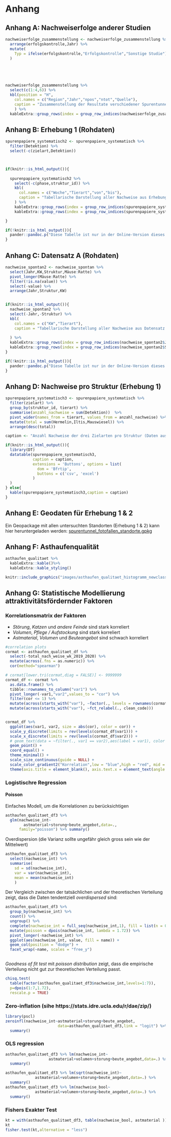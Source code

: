 
# Anhang

## Anhang A: Nachweiserfolge anderer Studien {#anhang-zusammenstellung}


```r



nachweiserfolge_zusammenstellung <- nachweiserfolge_zusammenstellung %>%
  arrange(erfolgskontrolle,Jahr) %>%
  mutate(
    Typ = ifelse(erfolgskontrolle,"Erfolgskontrolle","Sonstige Studie")
  )





nachweiserfolge_zusammenstellung %>%
  select(c(1:4,6)) %>%
  kbl(position = "H",
    col.names = c("Region","Jahr","npos","ntot","Quelle"),
    caption = "Zusammenstellung der Resultate verschiedener Spurentunnel-Untersuchungen. npos entspricht der Anzahl Spurentunnel mit Positivnachweisen, ntot der Anzahl Spurentunnel der entsprechenden Untersuchung."
    ) %>%
  kableExtra::group_rows(index = group_row_indices(nachweiserfolge_zusammenstellung$Typ))

```

## Anhang B: Erhebung 1 (Rohdaten)

<!-- Systematische Wirkungskontrolle -->

```r
spurenpapiere_systematisch2 <- spurenpapiere_systematisch %>%
  filter(Detektion) %>%
  select(-c(zielart,Detektion))



if(knitr::is_html_output()){
  
  spurenpapiere_systematisch2 %>%
    select(-c(phase,struktur_id)) %>%
    kbl(
      col.names = c("Woche","Tierart","von","bis"),
      caption = "Tabellarische Darstellung aller Nachweise aus Erhebung 1"
    ) %>%
    kableExtra::group_rows(index = group_row_indices(spurenpapiere_systematisch2$phase, prefix = "Phase: "), bold = TRUE) %>%
    kableExtra::group_rows(index = group_row_indices(spurenpapiere_systematisch2$struktur_id,prefix = "Str"), bold = FALSE,italic = TRUE, hline_after = FALSE)

} 

```

```r
if(!knitr::is_html_output()){
  pander::pandoc.p("Diese Tabelle ist nur in der Online-Version dieses Dokumentes Verfügbar.")
}
```



## Anhang C: Datensatz A (Rohdaten){#anhang-datensatz-a}
```r
nachweise_spontan2 <- nachweise_spontan %>%
  select(Jahr,KW,Struktur,Mäuse:Ratte) %>%
  pivot_longer(Mäuse:Ratte) %>%
  filter(!is.na(value)) %>%
  select(-value) %>%
  arrange(Jahr,Struktur,KW)


if(knitr::is_html_output()){
  nachweise_spontan2 %>%
  select(-Jahr,-Struktur) %>%
  kbl(
    col.names = c("KW","Tierart"),
    caption = "Tabellarische Darstellung aller Nachweise aus Datensatz A"
    
  ) %>%
  kableExtra::group_rows(index = group_row_indices(nachweise_spontan2$Jahr,prefix = "Jahr: ")) %>%
  kableExtra::group_rows(index = group_row_indices(nachweise_spontan2$Struktur,prefix = "Struktur: "), bold = FALSE,italic = TRUE, hline_after = FALSE)
}


```


```r
if(!knitr::is_html_output()){
  pander::pandoc.p("Diese Tabelle ist nur in der Online-Version dieses Dokumentes Verfügbar.")
}
```


## Anhang D: Nachweise pro Struktur (Erhebung 1)



```r
spurenpapiere_systematisch3 <- spurenpapiere_systematisch %>%
  filter(zielart) %>%
  group_by(struktur_id, tierart) %>%
  summarise(anzahl_nachweise = sum(Detektion))  %>%
  pivot_wider(names_from = tierart, values_from = anzahl_nachweise) %>%
  mutate(total = sum(Hermelin,Iltis,Mauswiesel)) %>%
  arrange(desc(total)) 

caption <- "Anzahl Nachweise der drei Zielarten pro Struktur (Daten aus Erhebung 1)."

if(knitr::is_html_output()){
  library(DT)
  datatable(spurenpapiere_systematisch3,
            caption = caption,
            extensions = 'Buttons', options = list(
              dom = 'Bfrtip',
              buttons = c('csv', 'excel')
            )
  )
} else{
  kable(spurenpapiere_systematisch3,caption = caption)
}
```


## Anhang E: Geodaten für Erhebung 1 & 2


Ein Geopackage mit allen untersuchten Standorten (Erhebung 1 & 2) kann hier heruntergeladen werden: [spurentunnel_fotofallen_standorte.gpkg](https://github.com/wieselundco/erfolgskontrolle/raw/master/images/spurentunnel_fotofallen_standorte.gpkg)

## Anhang F: Asthaufenqualität {#anhang-asthaufen-qualitaet}

```r
asthaufen_qualitaet %>%
  kableExtra::kable()%>%
  kableExtra::kable_styling()
```




```r
knitr::include_graphics("images/asthaufen_qualitaet_histogramm_newclasses.png")
```


## Anhang G: Statistische Modellierung attraktivitätsfördernder Faktoren {#anhang-attraktivitaet-modell}


### Korrelationsmatrix der Faktoren


- *Störung*, *Katzen* und *andere Feinde* sind stark korreliert
- *Volumen*, *Pflege / Aufstockung* sind stark korreliert
- *Astmaterial*, *Volumen* und *Beuteangebot* sind schwach korreliert

```r
#correlation plots
cormat <- asthaufen_qualitaet_df %>% 
  select(-total_nach_weise_wk_2019_2020) %>%
  mutate(across(.fns = as.numeric)) %>%  
  cor(method="spearman")

# cormat[lower.tri(cormat,diag = FALSE)] <- 9999999
cormat_df <- cormat %>%
  as.data.frame() %>%
  tibble::rownames_to_column("var1") %>%
  pivot_longer(-var1,"var2",values_to = "cor") %>%
  filter(cor <= 1) %>%
  mutate(across(starts_with("var"), ~factor(., levels = rownames(cormat),ordered = TRUE))) %>%
  mutate(across(starts_with("var"), ~fct_relabel(., clean_code)))


cormat_df %>%
  ggplot(aes(var1, var2, size = abs(cor), color = cor)) +
  scale_y_discrete(limits = rev(levels(cormat_df$var1))) +
  scale_x_discrete(limits = rev(levels(cormat_df$var2))) +
  # geom_text(data = ~filter(., var1 == var2),aes(label = var1), color = "black", hjust = 1,nudge_x = -0.5) +
  geom_point() +
  coord_equal() +
  theme_minimal() +
  scale_size_continuous(guide = NULL) +
  scale_color_gradient2("Korrelation",low = "blue",high = "red", mid = "white",limits = c(-1,1)) +
  theme(axis.title = element_blank(), axis.text.x = element_text(angle = 45, hjust = 1), legend.position = "bottom")
```


### Logistischre Regression

#### Poisson

Einfaches Modell, um die Korrelationen zu berücksichtigen


```r
asthaufen_qualitaet_df3 %>% 
  glm(nachweise_int~
        astmaterial+storung+beute_angebot,data=.,
      family="poisson") %>% summary()

```


Overdispersion (die Varianz sollte ungefähr gleich gross sein wie der Mittelwert)

```r
asthaufen_qualitaet_df3 %>% 
  select(nachweise_int) %>% 
  summarise(
    sd = sd(nachweise_int),
    var = var(nachweise_int),
    mean = mean(nachweise_int)
    )
```

Der Vergleich zwischen der tatsächlichen und der theoretischen Verteilung zeigt, dass die Daten tendentziell *overdispersed* sind:

```r
asthaufen_qualitaet_df3 %>%
  group_by(nachweise_int) %>%
  count() %>% 
  ungroup() %>%
  complete(nachweise_int = full_seq(nachweise_int,1), fill = list(n = 0)) %>%
  mutate(poisson = dpois(nachweise_int, lambda = 1.72)) %>%
  pivot_longer(-nachweise_int) %>%
  ggplot(aes(nachweise_int, value, fill = name)) +
  geom_col(position = "dodge") +
  facet_wrap(~name, scales = "free_y")



```

*Goodness of fit test* mit *poisson distribution* zeigt, dass die empirische Verteilung nicht gut zur theoretischen Verteilung passt.


```r
chisq.test(
  table(factor(asthaufen_qualitaet_df3$nachweise_int,levels=1:7)),
  p=dpois(1:7,1.72),
  rescale.p = TRUE)

```

### Zero-inflation (sihe https://stats.idre.ucla.edu/r/dae/zip/)


```r
library(pscl)
zeroinfl(nachweise_int~astmaterial+storung+beute_angebot,
                       data=asthaufen_qualitaet_df3,link = "logit") %>%
  summary()
```

### OLS regression

```r
asthaufen_qualitaet_df3 %>% lm(nachweise_int~
                   astmaterial+volumen+storung+beute_angebot,data=.) %>%
  summary()

asthaufen_qualitaet_df3 %>% lm(sqrt(nachweise_int)~
             astmaterial+volumen+storung+beute_angebot,data=.) %>%
  summary()
asthaufen_qualitaet_df3 %>% lm(nachweise_bool~
             astmaterial+volumen+storung+beute_angebot,data=.) %>%
  summary()
```


### Fishers Exakter Test

```r
kt = with(asthaufen_qualitaet_df3, table(nachweise_bool, astmaterial ))
kt
fisher.test(kt,alternative = "less")

```

